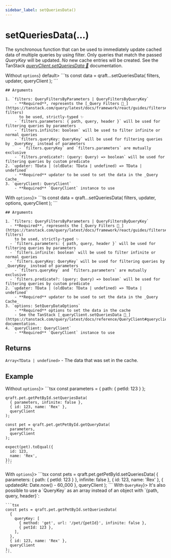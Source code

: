 ```yaml
---
sidebar_label: setQueriesData()
---
```



# setQueriesData(...)

The synchronous function that can be used to immediately update cached data of multiple queries by using filter.
Only queries that match the passed _QueryKey_ will be updated. _No_ new cache entries will be created.
See the TanStack [_queryClient.setQueriesData 🌴_](https://tanstack.com/query/latest/docs/reference/QueryClient#queryclientsetqueriesdata) documentation.

<Tabs>
  <TabItem value="without-options" label={<span style={{verticalAlign: 'middle'}}>Without <code>options</code></span>} default>
    ```ts
    const data = qraft.<service>.<operation>.setQueriesData(
      filters,
      updater,
      queryClient
    );
    ```

    ## Arguments

    1. `filters: QueryFiltersByParameters | QueryFiltersByQueryKey`
        - **Required**, represents the [_Query Filters 🌴_](https://tanstack.com/query/latest/docs/framework/react/guides/filters#query-filters)
          to be used, strictly-typed ✨
        - `filters.parameters: { path, query, header }` will be used for filtering queries by parameters
        - `filters.infinite: boolean` will be used to filter infinite or normal queries
        - `filters.queryKey: QueryKey` will be used for filtering queries by _QueryKey_ instead of parameters
          - `filters.queryKey` and `filters.parameters` are mutually exclusive
        - `filters.predicate?: (query: Query) => boolean` will be used for filtering queries by custom predicate
    2. `updater: TData | (oldData: TData | undefined) => TData | undefined`
        - **Required** updater to be used to set the data in the _Query Cache_
    3. `queryClient: QueryClient`
        - **Required** `QueryClient` instance to use
  </TabItem>
  <TabItem value="with-options" label={<span style={{verticalAlign: 'middle'}}>With <code>options</code></span>}>
    ```ts
    const data = qraft.<service>.<operation>.setQueriesData(
      filters,
      updater,
      options,
      queryClient
    );
    ```

    ## Arguments

    1. `filters: QueryFiltersByParameters | QueryFiltersByQueryKey`
      - **Required**, represents the [_Query Filters 🌴_](https://tanstack.com/query/latest/docs/framework/react/guides/filters#query-filters)
        to be used, strictly-typed ✨
      - `filters.parameters: { path, query, header }` will be used for filtering queries by parameters
      - `filters.infinite: boolean` will be used to filter infinite or normal queries
      - `filters.queryKey: QueryKey` will be used for filtering queries by _QueryKey_ instead of parameters
        - `filters.queryKey` and `filters.parameters` are mutually exclusive
      - `filters.predicate?: (query: Query) => boolean` will be used for filtering queries by custom predicate
    2. `updater: TData | (oldData: TData | undefined) => TData | undefined`
        - **Required** updater to be used to set the data in the _Query Cache_
    3. `options: SetQueryDataOptions`
        - **Required** options to set the data in the cache
        - See the TanStack [_queryClient.setQueriesData 🌴_](https://tanstack.com/query/latest/docs/reference/QueryClient#queryclientsetquerydata) documentation.
    4. `queryClient: QueryClient`
        - **Required** `QueryClient` instance to use
  </TabItem>
</Tabs>

## Returns

`Array<TData | undefined>` - The data that was set in the cache.

## Example

<Tabs>
  <TabItem value="without-options" label={<span style={{verticalAlign: 'middle'}}>Without <code>options</code></span>}>
    ```tsx
    const parameters = { path: { petId: 123 } };

    qraft.pet.getPetById.setQueriesData(
      { parameters, infinite: false },
      { id: 123, name: 'Rex' },
      queryClient
    );

    const pet = qraft.pet.getPetById.getQueryData(
      parameters,
      queryClient
    );

    expect(pet).toEqual({
      id: 123,
      name: 'Rex',
    });
    ```
  </TabItem>
  <TabItem value="with-options" label={<span style={{verticalAlign: 'middle'}}>With <code>options</code></span>}>
    ```tsx
    const pets = qraft.pet.getPetById.setQueriesData(
      { parameters: { path: { petId: 123 } }, infinite: false },
      { id: 123, name: 'Rex' },
      { updatedAt: Date.now() - 60_000 },
      queryClient
    );
    ```
  </TabItem>
  <TabItem value="with-query-key" label={<span style={{verticalAlign: 'middle'}}>With <code>QueryKey</code></span>}>
    It's also possible to use a `QueryKey` as an array instead of an object with `{path, query, header}`:

    ```tsx
    const pets = qraft.pet.getPetById.setQueriesData(
      {
        queryKey: [
          { method: 'get', url: '/pet/{petId}', infinite: false },
          { petId: 123 },
        ],
      },
      { id: 123, name: 'Rex' },
      queryClient
    );
    ```
  </TabItem>
</Tabs>
